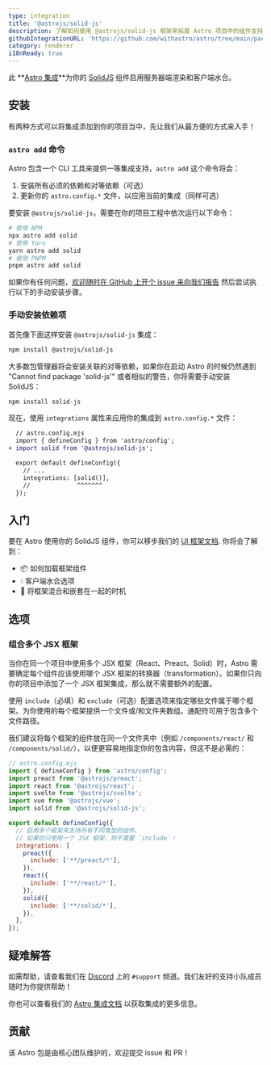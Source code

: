 ```yaml
---
type: integration
title: '@astrojs/solid-js'
description: 了解如何使用 @astrojs/solid-js 框架来拓展 Astro 项目中的组件支持
githubIntegrationURL: 'https://github.com/withastro/astro/tree/main/packages/integrations/solid/'
category: renderer
i18nReady: true
---
```


此 **[Astro 集成][astro-integration]**为你的 [SolidJS](https://www.solidjs.com/) 组件启用服务器端渲染和客户端水合。

## 安装

有两种方式可以将集成添加到你的项目当中，先让我们从最方便的方式来入手！

### `astro add` 命令

Astro 包含一个 CLI 工具来提供一等集成支持，`astro add` 这个命令将会：

1. 安装所有必须的依赖和对等依赖（可选）
2. 更新你的 `astro.config.*` 文件，以应用当前的集成（同样可选）

要安装 `@astrojs/solid-js`，需要在你的项目工程中依次运行以下命令：

```sh
# 使用 NPM
npx astro add solid
# 使用 Yarn
yarn astro add solid
# 使用 PNPM
pnpm astro add solid
```

如果你有任何问题，[欢迎随时在 GitHub 上开个 issue 来向我们报告](https://github.com/withastro/astro/issues) 然后尝试执行以下的手动安装步骤。

### 手动安装依赖项

首先像下面这样安装 `@astrojs/solid-js` 集成：

```sh
npm install @astrojs/solid-js
```

大多数包管理器将会安装关联的对等依赖，如果你在启动 Astro 的时候仍然遇到 "Cannot find package 'solid-js'" 或者相似的警告，你将需要手动安装 SolidJS：

```sh
npm install solid-js
```

现在，使用 `integrations` 属性来应用你的集成到 `astro.config.*` 文件：

```diff lang="js" "solid()"
  // astro.config.mjs
  import { defineConfig } from 'astro/config';
+ import solid from '@astrojs/solid-js';

  export default defineConfig({
    // ...
    integrations: [solid()],
    //             ^^^^^^^
  });
```

## 入门

要在 Astro 使用你的 SolidJS 组件，你可以移步我们的 [UI 框架文档][astro-ui-frameworks]. 你将会了解到：

*   📦 如何加载框架组件
*   💧 客户端水合选项
*   🤝 将框架混合和嵌套在一起的时机

## 选项

### 组合多个 JSX 框架

当你在同一个项目中使用多个 JSX 框架（React、Preact、Solid）时，Astro 需要确定每个组件应该使用哪个 JSX 框架的转换器（transformation）。如果你只向你的项目中添加了一个 JSX 框架集成，那么就不需要额外的配置。

使用 `include`（必填）和 `exclude`（可选）配置选项来指定哪些文件属于哪个框架。为你使用的每个框架提供一个文件或/和文件夹数组。通配符可用于包含多个文件路径。

我们建议将每个框架的组件放在同一个文件夹中（例如 `/components/react/` 和 `/components/solid/`），以便更容易地指定你的包含内容，但这不是必需的：

```js
// astro.config.mjs
import { defineConfig } from 'astro/config';
import preact from '@astrojs/preact';
import react from '@astrojs/react';
import svelte from '@astrojs/svelte';
import vue from '@astrojs/vue';
import solid from '@astrojs/solid-js';

export default defineConfig({
  // 启用多个框架来支持所有不同类型的组件。
  // 如果你只使用一个 JSX 框架，则不需要 `include`！
  integrations: [
    preact({
      include: ['**/preact/*'],
    }),
    react({
      include: ['**/react/*'],
    }),
    solid({
      include: ['**/solid/*'],
    }),
  ],
});
```

## 疑难解答

如需帮助，请查看我们在 [Discord](https://astro.build/chat) 上的  `#support` 频道。我们友好的支持小队成员随时为你提供帮助！

你也可以查看我们的 [Astro 集成文档][astro-integration] 以获取集成的更多信息。

## 贡献

该 Astro 包是由核心团队维护的，欢迎提交 issue 和 PR！

[astro-integration]: /zh-cn/guides/integrations-guide/

[astro-ui-frameworks]: /zh-cn/core-concepts/framework-components/#使用框架组件
